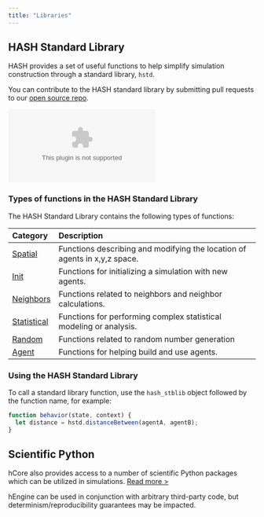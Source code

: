 ```yaml
---
title: "Libraries"
---
```


## HASH Standard Library

HASH provides a set of useful functions to help simplify simulation construction through a standard library, `hstd`.

You can contribute to the HASH standard library by submitting pull requests to our [open source repo](https://github.com/hashintel/labs/tree/main/apps/sim-engine/stdlib).

<Embed
  type="youtube"
  url="https://youtu.be/0pABnjlWjPY"
  caption="Using HASH Standard Library Functions"
/>

### Types of functions in the HASH Standard Library

The HASH Standard Library contains the following types of functions:

| Category | Description |
| :--- | :--- |
| [Spatial](/docs/simulations/create/libraries/hash/spatial) | Functions describing and modifying the location of agents in x,y,z space. |
| [Init](/docs/simulations/create/libraries/hash/init) | Functions for initializing a simulation with new agents. |
| [Neighbors](/docs/simulations/create/libraries/hash/neighbors) | Functions related to neighbors and neighbor calculations. |
| [Statistical](/docs/simulations/create/libraries/hash/javascript-libraries) | Functions for performing complex statistical modeling or analysis. |
| [Random](/docs/simulations/create/libraries/hash/random) | Functions related to random number generation |
| [Agent](/docs/simulations/create/libraries/hash/agent) | Functions for helping build and use agents. |

### Using the HASH Standard Library

To call a standard library function, use the `hash_stblib` object followed by the function name, for example:

```javascript
function behavior(state, context) {
  let distance = hstd.distanceBetween(agentA, agentB);
}
```

## Scientific Python

hCore also provides access to a number of scientific Python packages which can be utilized in simulations. [Read more &gt;](/docs/simulations/create/libraries/third-party)

hEngine can be used in conjunction with arbitrary third-party code, but determinism/reproducibility guarantees may be impacted.
